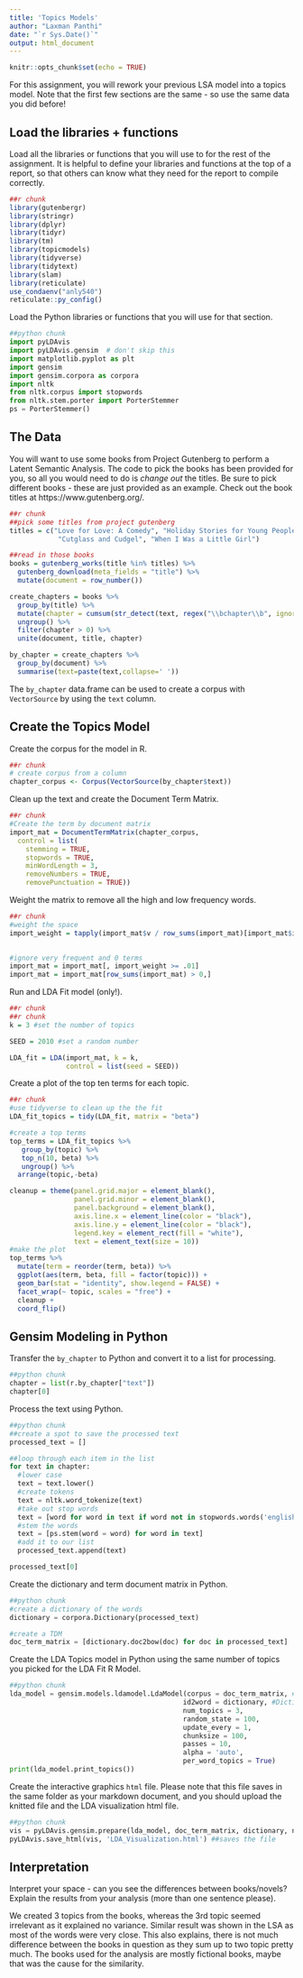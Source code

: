 ```yaml
---
title: 'Topics Models'
author: "Laxman Panthi"
date: "`r Sys.Date()`"
output: html_document
---
```


```r
knitr::opts_chunk$set(echo = TRUE)
```

For this assignment, you will rework your previous LSA model into a topics model. Note that the first few sections are the same - so use the same data you did before!

## Load the libraries + functions

Load all the libraries or functions that you will use to for the rest of the assignment. It is helpful to define your libraries and functions at the top of a report, so that others can know what they need for the report to compile correctly.

```r
##r chunk
library(gutenbergr)
library(stringr)
library(dplyr)
library(tidyr)
library(tm)
library(topicmodels)
library(tidyverse)
library(tidytext)
library(slam)
library(reticulate)
use_condaenv("anly540")
reticulate::py_config()
```

Load the Python libraries or functions that you will use for that section. 

```python
##python chunk
import pyLDAvis
import pyLDAvis.gensim  # don't skip this
import matplotlib.pyplot as plt
import gensim
import gensim.corpora as corpora
import nltk
from nltk.corpus import stopwords
from nltk.stem.porter import PorterStemmer 
ps = PorterStemmer()
```

## The Data

You will want to use some books from Project Gutenberg to perform a Latent Semantic Analysis. The code to pick the books has been provided for you, so all you would need to do is *change out* the titles. Be sure to pick different books - these are just provided as an example. Check out the book titles at https://www.gutenberg.org/. 

```r
##r chunk
##pick some titles from project gutenberg
titles = c("Love for Love: A Comedy", "Holiday Stories for Young People",
            "Cutglass and Cudgel", "When I Was a Little Girl")

##read in those books
books = gutenberg_works(title %in% titles) %>%
  gutenberg_download(meta_fields = "title") %>% 
  mutate(document = row_number())

create_chapters = books %>% 
  group_by(title) %>%
  mutate(chapter = cumsum(str_detect(text, regex("\\bchapter\\b", ignore_case = TRUE)))) %>% 
  ungroup() %>%
  filter(chapter > 0) %>%
  unite(document, title, chapter) 

by_chapter = create_chapters %>% 
  group_by(document) %>% 
  summarise(text=paste(text,collapse=' '))
```

The `by_chapter` data.frame can be used to create a corpus with `VectorSource` by using the `text` column. 

## Create the Topics Model

Create the corpus for the model in R. 

```r
##r chunk
# create corpus from a column
chapter_corpus <- Corpus(VectorSource(by_chapter$text))

```

Clean up the text and create the Document Term Matrix. 

```r
##r chunk 
#Create the term by document matrix
import_mat = DocumentTermMatrix(chapter_corpus,
  control = list(
    stemming = TRUE,
    stopwords = TRUE,
    minWordLength = 3,
    removeNumbers = TRUE,
    removePunctuation = TRUE))
```

Weight the matrix to remove all the high and low frequency words. 

```r
##r chunk
#weight the space
import_weight = tapply(import_mat$v / row_sums(import_mat)[import_mat$i], import_mat$j, mean) * log2(nDocs(import_mat) /
                                                                                                       col_sums(import_mat > 0))

#ignore very frequent and 0 terms
import_mat = import_mat[, import_weight >= .01]
import_mat = import_mat[row_sums(import_mat) > 0,]
```

Run and LDA Fit model (only!).

```r
##r chunk
##r chunk
k = 3 #set the number of topics

SEED = 2010 #set a random number 

LDA_fit = LDA(import_mat, k = k, 
              control = list(seed = SEED))
```

Create a plot of the top ten terms for each topic.

```r
##r chunk
#use tidyverse to clean up the the fit     
LDA_fit_topics = tidy(LDA_fit, matrix = "beta")

#create a top terms 
top_terms = LDA_fit_topics %>%
   group_by(topic) %>%
   top_n(10, beta) %>%
   ungroup() %>%
  arrange(topic,-beta)

cleanup = theme(panel.grid.major = element_blank(), 
                panel.grid.minor = element_blank(), 
                panel.background = element_blank(), 
                axis.line.x = element_line(color = "black"),
                axis.line.y = element_line(color = "black"),
                legend.key = element_rect(fill = "white"),
                text = element_text(size = 10))
#make the plot
top_terms %>%
  mutate(term = reorder(term, beta)) %>%
  ggplot(aes(term, beta, fill = factor(topic))) +
  geom_bar(stat = "identity", show.legend = FALSE) +
  facet_wrap(~ topic, scales = "free") +
  cleanup +
  coord_flip()
```

## Gensim Modeling in Python

Transfer the `by_chapter` to Python and convert it to a list for processing. 

```python
##python chunk
chapter = list(r.by_chapter["text"])
chapter[0]
```

Process the text using Python. 

```python
##python chunk
##create a spot to save the processed text
processed_text = []

##loop through each item in the list
for text in chapter:
  #lower case
  text = text.lower()
  #create tokens
  text = nltk.word_tokenize(text) 
  #take out stop words
  text = [word for word in text if word not in stopwords.words('english')] 
  #stem the words
  text = [ps.stem(word = word) for word in text]
  #add it to our list
  processed_text.append(text)

processed_text[0]
```

Create the dictionary and term document matrix in Python.

```python
##python chunk
#create a dictionary of the words
dictionary = corpora.Dictionary(processed_text)

#create a TDM
doc_term_matrix = [dictionary.doc2bow(doc) for doc in processed_text]
```

Create the LDA Topics model in Python using the same number of topics you picked for the LDA Fit R Model. 

```python
##python chunk
lda_model = gensim.models.ldamodel.LdaModel(corpus = doc_term_matrix, #TDM
                                           id2word = dictionary, #Dictionary
                                           num_topics = 3, 
                                           random_state = 100,
                                           update_every = 1,
                                           chunksize = 100,
                                           passes = 10,
                                           alpha = 'auto',
                                           per_word_topics = True)
print(lda_model.print_topics())
```

Create the interactive graphics `html` file. Please note that this file saves in the same folder as your markdown document, and you should upload the knitted file and the LDA visualization html file. 

```python
##python chunk
vis = pyLDAvis.gensim.prepare(lda_model, doc_term_matrix, dictionary, n_jobs = 1)
pyLDAvis.save_html(vis, 'LDA_Visualization.html') ##saves the file
```

## Interpretation

Interpret your space - can you see the differences between books/novels? Explain the results from your analysis (more than one sentence please). 
  

We created 3 topics from the books, whereas the 3rd topic seemed irrelevant as it explained no variance. Similar result was shown in the LSA as most of the words were very close. This also explains, there is not much difference between the books in question as they sum up to two topic pretty much. The books used for the analysis are mostly fictional books, maybe that was the cause for the similarity.
